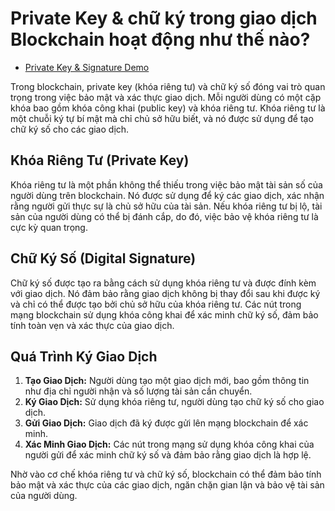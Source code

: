 # Private Key & chữ ký trong giao dịch Blockchain hoạt động như thế nào?


<YouTubePlayer videoId="coXIRb9sG54"/>

- [Private Key & Signature Demo](https://andersbrownworth.com/blockchain/public-private-keys/)

Trong blockchain, private key (khóa riêng tư) và chữ ký số đóng vai trò quan trọng trong việc bảo mật và xác thực giao dịch. Mỗi người dùng có một cặp khóa bao gồm khóa công khai (public key) và khóa riêng tư. Khóa riêng tư là một chuỗi ký tự bí mật mà chỉ chủ sở hữu biết, và nó được sử dụng để tạo chữ ký số cho các giao dịch.

## Khóa Riêng Tư (Private Key)

Khóa riêng tư là một phần không thể thiếu trong việc bảo mật tài sản số của người dùng trên blockchain. Nó được sử dụng để ký các giao dịch, xác nhận rằng người gửi thực sự là chủ sở hữu của tài sản. Nếu khóa riêng tư bị lộ, tài sản của người dùng có thể bị đánh cắp, do đó, việc bảo vệ khóa riêng tư là cực kỳ quan trọng.

## Chữ Ký Số (Digital Signature)

Chữ ký số được tạo ra bằng cách sử dụng khóa riêng tư và được đính kèm với giao dịch. Nó đảm bảo rằng giao dịch không bị thay đổi sau khi được ký và chỉ có thể được tạo bởi chủ sở hữu của khóa riêng tư. Các nút trong mạng blockchain sử dụng khóa công khai để xác minh chữ ký số, đảm bảo tính toàn vẹn và xác thực của giao dịch.

## Quá Trình Ký Giao Dịch

1. **Tạo Giao Dịch:** Người dùng tạo một giao dịch mới, bao gồm thông tin như địa chỉ người nhận và số lượng tài sản cần chuyển.
2. **Ký Giao Dịch:** Sử dụng khóa riêng tư, người dùng tạo chữ ký số cho giao dịch.
3. **Gửi Giao Dịch:** Giao dịch đã ký được gửi lên mạng blockchain để xác minh.
4. **Xác Minh Giao Dịch:** Các nút trong mạng sử dụng khóa công khai của người gửi để xác minh chữ ký số và đảm bảo rằng giao dịch là hợp lệ.

Nhờ vào cơ chế khóa riêng tư và chữ ký số, blockchain có thể đảm bảo tính bảo mật và xác thực của các giao dịch, ngăn chặn gian lận và bảo vệ tài sản của người dùng.